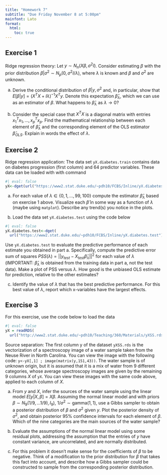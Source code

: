 ```yaml
---
title: "Homework 7"
subtitle: "Due Friday November 8 at 5:00pm"
mainfont: Lato
format: 
  html:
    toc: true
---
```


## Exercise 1

Ridge regression theory: Let $y \sim N_n(X \beta, \sigma^2 I)$. Consider estimating $\beta$ with the prior distribution $\beta | \sigma^2 \sim N_p(0, \sigma^2 I / \lambda)$, where $\lambda$ is known and $\beta$ and $\sigma^2$ are unknown.

a. Derive the conditional distribution of $\beta | y, \sigma^2$ and, in particular, show that $E[\beta | y] = (X^TX + I \lambda)^{-1} X^Ty$. Denote this expectation $\hat{\beta}_\lambda$, which we can use as an estimator of $\beta$. What happens to $\hat{\beta}_\lambda$ as $\lambda \rightarrow 0$?

b. Consider the special case that $X^TX$ is a diagonal matrix with entries $x_1^T x_1, \ldots, x_p^T x_p$. Find the mathematical relationship between each element of $\hat{\beta}_{\lambda}$ and the corresponding element of the OLS estimator $\hat{\beta}_{OLS}$. Explain in words the effect of $\lambda$.

## Exercise 2

Ridge regression application: The data set `yX.diabetes.train` contains data on diabetes progression (first column) and 64 predictor variables. These data can be loaded with with command

```r
#| eval: false
yX<-dget(url("https://www2.stat.duke.edu/~pdh10/FCBS/Inline/yX.diabetes.train"))
```

a. For each value of $\lambda \in \{0, 1,  \ldots, 99, 100 \}$ compute the estimator $\hat{\beta}_{\lambda}$ based on exercise 1 above. Visualize each $\hat{\beta}$ in some way as a function of $\lambda$ (maybe using `matplot`). Describe any trend(s) you notice in the plots.

b. Load the data set `yX.diabetes.test` using the code below

```r
#| eval: false
yX.diabetes.test<-dget(
  url("https://www2.stat.duke.edu/~pdh10/FCBS/Inline/yX.diabetes.test"))
```

Use `yX.diabetes.test` to evaluate the predictive performance of each estimate you obtained in part a. Specifically, compute the predictive error sum of squares $PSS(\lambda) = ||y_{test} - X_{test} \hat{\beta}_{\lambda}||^2$ for each value of $\lambda$ (IMPORTANT: $\hat{\beta}_{\lambda}$ is obtained from the training data in part a, not the test data). Make a plot of PSS versus $\lambda$. How good is the unbiased OLS estimate for prediction, relative to the other estimates?

c. Identify the value of $\lambda$ that has the best predictive performance. For this best value of $\lambda$, report which x-variables have the largest effects.

## Exercise 3

For this exercise, use the code below to load the data

```r
#| eval: false
yX = readRDS(
  url("http://www2.stat.duke.edu/~pdh10/Teaching/360/Materials/yXSS.rds"))
```


Source separation: The first column y of the dataset `yXSS.rds` is the vectorization of a spectroscopy image of a water sample taken from the Neuse River in North Carolina. You can view the image with the following code: `y<-yX[,1] ; image(matrix(y,151,43))`. The water sample is of unknown origin, but it is assumed that it is a mix of water from 9 different categories, whose average spectroscopy images are given by the remaining 9 columns $X$ of `yX`. You can view these images with the same code above, applied to each column of $X$.

a. From $y$ and $X$, infer the sources of the water sample using the linear model $E[y|X, \beta] = X\beta$. Assuming the normal linear model and with priors $\beta \sim N_9(1/9, \ldots 1/9), I_9)$, $1/\sigma^2 \sim \text{gamma}(1, 1)$, use a Gibbs sampler to obtain a posterior distribution of $\beta$ and $\sigma^2$ given $y$. Plot the posterior density of $\sigma^2$, and obtain posterior 95% confidence intervals for each element of $\beta$. Which of the nine categories are the main sources of the water sample?

c. Evaluate the assumptions of the normal linear model using some residual plots, addressing the assumption that the entries of $y$ have constant variance, are uncorrelated, and are normally distributed.

d. For this problem it doesn't make sense for the coefficients of $\beta$ to be negative. Think of a modification to the prior distribution for $\beta$ that takes this fact into account, and describe how a Gibbs sampler could be constructed to sample from the corresponding posterior distribution.